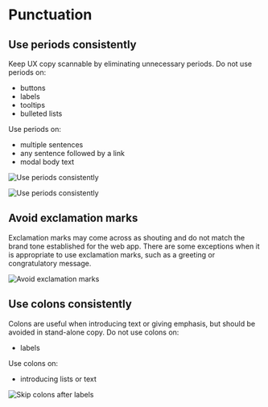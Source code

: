 # Punctuation

## Use periods consistently

Keep UX copy scannable by eliminating unnecessary periods.
Do not use periods on:

- buttons
- labels
- tooltips
- bulleted lists

Use periods on:

- multiple sentences
- any sentence followed by a link
- modal body text

![Use periods consistently](/use-periods-consistently-1.jpg)

![Use periods consistently](/use-periods-consistently-2.jpg)

## Avoid exclamation marks

Exclamation marks may come across as shouting and do not match the brand tone established for the web app. There are some exceptions when it is appropriate to use exclamation marks, such as a greeting or congratulatory message.

![Avoid exclamation marks](/exclamation-mark.jpg)

## Use colons consistently

Colons are useful when introducing text or giving emphasis, but should be avoided in stand-alone copy.
Do not use colons on:

- labels

Use colons on:

- introducing lists or text

![Skip colons after labels](/skip-colons-after-labels.jpg)
